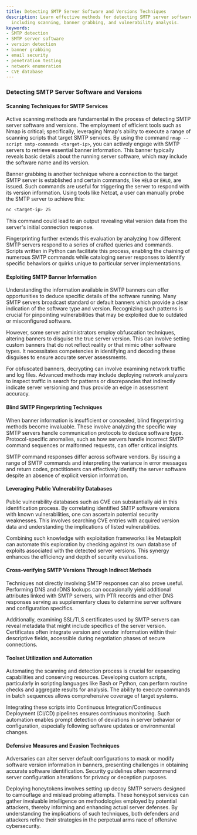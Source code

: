 ```yaml
---
title: Detecting SMTP Server Software and Versions Techniques
description: Learn effective methods for detecting SMTP server software and versions,
  including scanning, banner grabbing, and vulnerability analysis.
keywords:
- SMTP detection
- SMTP server software
- version detection
- banner grabbing
- email security
- penetration testing
- network enumeration
- CVE database
---
```


### Detecting SMTP Server Software and Versions

#### Scanning Techniques for SMTP Services

Active scanning methods are fundamental in the process of detecting SMTP server software and versions. The employment of efficient tools such as Nmap is critical; specifically, leveraging Nmap's ability to execute a range of scanning scripts that target SMTP services. By using the command `nmap --script smtp-commands <target-ip>`, you can actively engage with SMTP servers to retrieve essential banner information. This banner typically reveals basic details about the running server software, which may include the software name and its version.

Banner grabbing is another technique where a connection to the target SMTP server is established and certain commands, like `HELO` or `EHLO`, are issued. Such commands are useful for triggering the server to respond with its version information. Using tools like Netcat, a user can manually probe the SMTP server to achieve this: 
```bash
nc <target-ip> 25
```
This command could lead to an output revealing vital version data from the server's initial connection response.

Fingerprinting further extends this evaluation by analyzing how different SMTP servers respond to a series of crafted queries and commands. Scripts written in Python can facilitate this process, enabling the chaining of numerous SMTP commands while cataloging server responses to identify specific behaviors or quirks unique to particular server implementations.

#### Exploiting SMTP Banner Information

Understanding the information available in SMTP banners can offer opportunities to deduce specific details of the software running. Many SMTP servers broadcast standard or default banners which provide a clear indication of the software type and version. Recognizing such patterns is crucial for pinpointing vulnerabilities that may be exploited due to outdated or misconfigured software.

However, some server administrators employ obfuscation techniques, altering banners to disguise the true server version. This can involve setting custom banners that do not reflect reality or that mimic other software types. It necessitates competencies in identifying and decoding these disguises to ensure accurate server assessments.

For obfuscated banners, decrypting can involve examining network traffic and log files. Advanced methods may include deploying network analyzers to inspect traffic in search for patterns or discrepancies that indirectly indicate server versioning and thus provide an edge in assessment accuracy.

#### Blind SMTP Fingerprinting Techniques

When banner information is insufficient or concealed, blind fingerprinting methods become invaluable. These involve analyzing the specific way SMTP servers handle communication protocols to deduce software type. Protocol-specific anomalies, such as how servers handle incorrect SMTP command sequences or malformed requests, can offer critical insights.

SMTP command responses differ across software vendors. By issuing a range of SMTP commands and interpreting the variance in error messages and return codes, practitioners can effectively identify the server software despite an absence of explicit version information.

#### Leveraging Public Vulnerability Databases

Public vulnerability databases such as CVE can substantially aid in this identification process. By correlating identified SMTP software versions with known vulnerabilities, one can ascertain potential security weaknesses. This involves searching CVE entries with acquired version data and understanding the implications of listed vulnerabilities.

Combining such knowledge with exploitation frameworks like Metasploit can automate this exploration by checking against its own database of exploits associated with the detected server versions. This synergy enhances the efficiency and depth of security evaluations.

#### Cross-verifying SMTP Versions Through Indirect Methods

Techniques not directly involving SMTP responses can also prove useful. Performing DNS and rDNS lookups can occasionally yield additional attributes linked with SMTP servers, with PTR records and other DNS responses serving as supplementary clues to determine server software and configuration specifics.

Additionally, examining SSL/TLS certificates used by SMTP servers can reveal metadata that might include specifics of the server version. Certificates often integrate version and vendor information within their descriptive fields, accessible during negotiation phases of secure connections.

#### Toolset Utilization and Automation

Automating the scanning and detection process is crucial for expanding capabilities and conserving resources. Developing custom scripts, particularly in scripting languages like Bash or Python, can perform routine checks and aggregate results for analysis. The ability to execute commands in batch sequences allows comprehensive coverage of target systems.

Integrating these scripts into Continuous Integration/Continuous Deployment (CI/CD) pipelines ensures continuous monitoring. Such automation enables prompt detection of deviations in server behavior or configuration, especially following software updates or environmental changes.

#### Defensive Measures and Evasion Techniques

Adversaries can alter server default configurations to mask or modify software version information in banners, presenting challenges in obtaining accurate software identification. Security guidelines often recommend server configuration alterations for privacy or deception purposes.

Deploying honeytokens involves setting up decoy SMTP servers designed to camouflage and mislead probing attempts. These honeypot services can gather invaluable intelligence on methodologies employed by potential attackers, thereby informing and enhancing actual server defenses. By understanding the implications of such techniques, both defenders and attackers refine their strategies in the perpetual arms race of offensive cybersecurity.